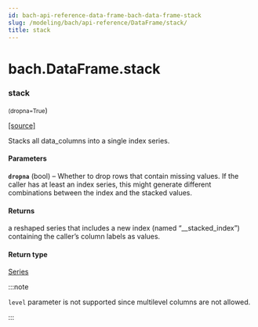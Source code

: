```yaml
---
id: bach-api-reference-data-frame-bach-data-frame-stack
slug: /modeling/bach/api-reference/DataFrame/stack/
title: stack
---
```


# bach.DataFrame.stack

<div className="method">

### <span className="name">stack</span>

<small className="parameter-list">(<span className="parameter" id="dropna">dropna=True</span></small>)


&#8203;<span className="view-source">[[source]](https://github.com/objectiv/objectiv-analytics/blob/main/bach/bach/dataframe.py)</span>

<div className="content">

Stacks all data_columns into a single index series.


#### Parameters

**`dropna`** (bool) – Whether to drop rows that contain missing values. If the caller has
at least an index series, this might generate different combinations between
the index and the stacked values.



#### Returns

a reshaped series that includes a new index (named “__stacked_index”)
containing the caller’s column labels as values.



#### Return type

[Series](/modeling/bach/api-reference/Series/bach.Series.mdx)


:::note

`level` parameter is not supported since multilevel columns are not allowed.


:::


</div>


</div>
